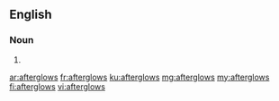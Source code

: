 ==English==

===Noun===
{{head|en|plural}}

# {{plural of|afterglow|lang=en}}

[[ar:afterglows]]
[[fr:afterglows]]
[[ku:afterglows]]
[[mg:afterglows]]
[[my:afterglows]]
[[fi:afterglows]]
[[vi:afterglows]]